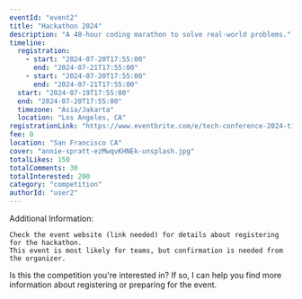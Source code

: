 ```yaml
---
eventId: "event2"
title: "Hackathon 2024"
description: "A 48-hour coding marathon to solve real-world problems."
timeline:
  registration:
    - start: "2024-07-20T17:55:00"
      end: "2024-07-21T17:55:00"
    - start: "2024-07-20T17:55:00"
      end: "2024-07-21T17:55:00"
  start: "2024-07-19T17:55:00"
  end: "2024-07-20T17:55:00"
  timezone: "Asia/Jakarta"
  location: "Los Angeles, CA"
registrationLink: "https://www.eventbrite.com/e/tech-conference-2024-tickets-431088889097"
fee: 0
location: "San Francisco CA"
cover: "annie-spratt-ezMwqvKHNEk-unsplash.jpg"
totalLikes: 150
totalComments: 30
totalInterested: 200
category: "competition"
authorId: "user2"
---
```


Additional Information:

    Check the event website (link needed) for details about registering for the hackathon.
    This event is most likely for teams, but confirmation is needed from the organizer.

Is this the competition you're interested in? If so, I can help you find more information about registering or preparing for the event.
